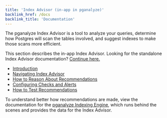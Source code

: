 ```yaml
---
title: 'Index Advisor (in-app in pganalyze)'
backlink_href: /docs
backlink_title: 'Documentation'
---
```


The pganalyze Index Advisor is a tool to analyze your queries, determine how Postgres
will scan the tables involved, and suggest indexes to make those scans more efficient.

This section describes the in-app Index Advisor. Looking for the standalone
Index Advisor documentation? [Continue here.](/docs/index-advisor/standalone)

 * [Introduction](/docs/index-advisor/introduction)
 * [Navigating Index Advisor](/docs/index-advisor/navigating)
 * [How to Reason About Recommendations](/docs/index-advisor/reason-about-recommendations)
 * [Configuring Checks and Alerts](/docs/index-advisor/checks-and-alerts)
 * [How to Test Recommendations](/docs/index-advisor/test-recommendations)

To understand better how recommendations are made, view the documentation for the [pganalyze Indexing Engine](/docs/indexing-engine), which runs behind the scenes and provides the data for the Index Advisor.
